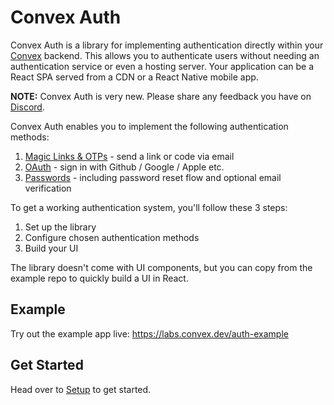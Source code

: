 # Convex Auth

Convex Auth is a library for implementing authentication directly within your
[Convex](https://convex.dev) backend. This allows you to authenticate users
without needing an authentication service or even a hosting server. Your
application can be a React SPA served from a CDN or a React Native mobile app.

**NOTE:** Convex Auth is very new. Please share any feedback you have on
[Discord](https://convex.dev/community).

Convex Auth enables you to implement the following authentication methods:

1. [Magic Links & OTPs](#) - send a link or code via email
2. [OAuth](#) - sign in with Github / Google / Apple etc.
3. [Passwords](#) - including password reset flow and optional email
   verification

To get a working authentication system, you'll follow these 3 steps:

1. Set up the library
2. Configure chosen authentication methods
3. Build your UI

The library doesn't come with UI components, but you can copy from the example
repo to quickly build a UI in React.

## Example

Try out the example app live: https://labs.convex.dev/auth-example

## Get Started

Head over to [Setup](/setup) to get started.
